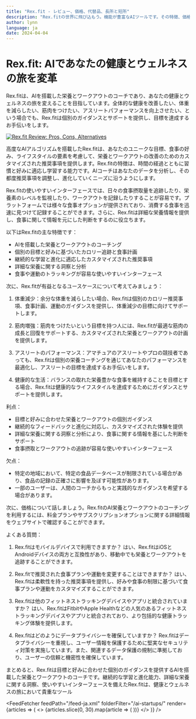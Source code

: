 ```yaml
---
title: "Rex.fit - レビュー、価格、代替品、長所と短所"
description: "Rex.fitの世界に飛び込もう。機能が豊富なAIツールです。その特徴、価格、そしてどのようにインパクトを与えているかを学びましょう。見逃さないでください！"
author: lynn
language: ja
date: 2024-04-04
---
```


# Rex.fit: AIであなたの健康とウェルネスの旅を変革
        
Rex.fitは、AIを搭載した栄養とワークアウトのコーチであり、あなたの健康とウェルネスの旅を変えることを目指しています。全体的な健康を改善したい、体重を減らしたい、筋肉をつけたい、アスリートパフォーマンスを向上させたい、という場合でも、Rex.fitは個別のガイダンスとサポートを提供し、目標を達成するお手伝いをします。


<BlogHeader />


[![Rex.fit Review: Pros, Cons, Alternatives](/ai-startups/rex.fit.png)](https://www.rex.fit/)



高度なAIアルゴリズムを搭載したRex.fitは、あなたのユニークな目標、食事の好み、ライフスタイルの要素を考慮して、栄養とワークアウトの改善のためのカスタマイズされた推奨事項を提供します。Rex.fitの特徴は、時間の経過とともに習慣と好みに適応し学習する能力です。AIコーチはあなたのデータを分析し、その都度推奨事項を調整し、進化していくニーズに沿うようにします。

Rex.fitの使いやすいインターフェースでは、日々の食事摂取量を追跡したり、栄養素のレベルを監視したり、ワークアウトを記録したりすることが容易です。プラットフォームでは様々な食事オプションが提供されており、消費する食事を迅速に見つけて記録することができます。さらに、Rex.fitは詳細な栄養情報を提供し、食事に関して情報を元にした判断をするのに役立ちます。

以下はRex.fitの主な特徴です：

- AIを搭載した栄養とワークアウトのコーチング
- 個別の目標と好みに基づいたカロリー追跡と食事計画
- 継続的な学習と進化に適応したカスタマイズされた推奨事項
- 詳細な栄養に関する洞察と分析
- 食事や運動のトラッキングが容易な使いやすいインターフェース

次に、Rex.fitが有益となるユースケースについて考えてみましょう：

1. 体重減少：余分な体重を減らしたい場合、Rex.fitは個別のカロリー推奨事項、食事計画、運動のガイダンスを提供し、体重減少の目標に向けてサポートします。

2. 筋肉増強：筋肉をつけたいという目標を持つ人には、Rex.fitが最適な筋肉の成長と回復をサポートする、カスタマイズされた栄養とワークアウトの計画を提供します。

3. アスリートのパフォーマンス：アマチュアのアスリートやプロの競技者であっても、Rex.fitは個別の栄養コーチングを通じてあなたのパフォーマンスを最適化し、アスリートの目標を達成するお手伝いをします。

4. 健康的な生活：バランスの取れた栄養豊かな食事を維持することを目標とする場合、Rex.fitは健康的なライフスタイルを達成するためにガイダンスとサポートを提供します。

利点：
- 目標と好みに合わせた栄養とワークアウトの個別ガイダンス
- 継続的なフィードバックと進化に対応し、カスタマイズされた体験を提供
- 詳細な栄養に関する洞察と分析により、食事に関する情報を基にした判断をサポート
- 食事摂取とワークアウトの追跡が容易な使いやすいインターフェース

欠点：
- 特定の地域において、特定の食品データベースが制限されている場合があり、食品の記録の正確さに影響を及ぼす可能性があります。
- 一部のユーザーは、人間のコーチからもっと実践的なガイダンスを希望する場合があります。

次に、価格について話しましょう。Rex.fitのAI栄養とワークアウトのコーチングを利用するには、料金プランやサブスクリプションオプションに関する詳細情報をウェブサイトで確認することができます。

よくある質問：

1. Rex.fitはモバイルデバイスで利用できますか？
はい、Rex.fitはiOSとAndroidデバイスの両方と互換性があり、移動中でも栄養とワークアウトを追跡することができます。

2. Rex.fitで推奨された食事プランや運動を変更することはできますか？
はい、Rex.fitは柔軟性を持った推奨事項を提供し、好みや食事の制限に基づいて食事プランや運動をカスタマイズすることができます。

3. Rex.fitは他のフィットネストラッキングデバイスやアプリと統合されていますか？
はい、Rex.fitはFitbitやApple Healthなどの人気のあるフィットネストラッキングデバイスやアプリと統合されており、より包括的な健康トラッキング体験を提供します。

4. Rex.fitはどのようにデータプライバシーを確保していますか？
Rex.fitはデータプライバシーを重視し、ユーザー情報を保護するために堅実なセキュリティ対策を実施しています。また、関連するデータ保護の規制に準拠しており、ユーザーの信頼と機密性を確保しています。

まとめると、Rex.fitは目標と好みに合わせた個別のガイダンスを提供するAIを搭載した栄養とワークアウトのコーチです。継続的な学習と進化能力、詳細な栄養に関する洞察、使いやすいインターフェースを備えたRex.fitは、健康とウェルネスの旅において貴重なツール


<AdComponent />


<FeedFetcher feedPath="/feed-ja.xml" folderFilter="/ai-startups/" render={articles => (
    <>
        <Cards>
            {articles.slice(0, 30).map(article => (
                <Card key={article.link} title={article.title} href={article.link} />
            ))}
        </Cards>
    </>
)} />

